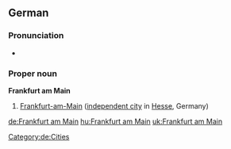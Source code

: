 ==German==
{{wikipedia}}
{{wikipedia|lang=de}}
===Pronunciation===
* {{audio|De-Frankfurt am Main-pronunciation.ogg|Audio}}

===Proper noun===
'''Frankfurt am Main'''
# [[Frankfurt-am-Main]] ([[independent city]] in [[Hesse]], Germany)
[[Category:de:Cities]]

[[de:Frankfurt am Main]]
[[hu:Frankfurt am Main]]
[[uk:Frankfurt am Main]]